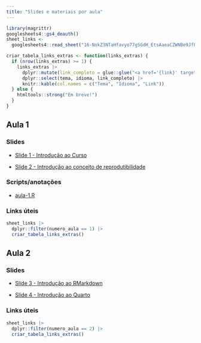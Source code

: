 ```yaml
---
title: "Slides e materiais por aula"
---
```


```r
library(magrittr)
googlesheets4::gs4_deauth()
sheet_links <-
  googlesheets4::read_sheet("16-NokZ3NTaHfavyo77gSGdH_EtsAaeaCZWNBe9JfPMA", sheet = "links-extras")

criar_tabela_links_extras <- function(links_extras) {
  if (nrow(links_extras) >= 1) {
    links_extras |>
      dplyr::mutate(link_completo = glue::glue("<a href='{link}' target='_blank'>{nome_link}</a>")) |>
      dplyr::select(tema, idioma, link_completo) |>
      knitr::kable(col.names = c("Tema", "Idioma", "Link"))
  } else {
    htmltools::strong("Em breve!")
  }
}
```

## Aula 1

### Slides

-   [Slide 1 - Introdução ao Curso](https://beatrizmilz.github.io/2023-curso-de-verao-ime-usp-relatorios/slides/01-intro-curso.html)

-   [Slide 2 - Introdução ao conceito de reprodutibilidade](https://beatrizmilz.github.io/2023-curso-de-verao-ime-usp-relatorios/slides/02-reprodutibilidade.html)

### Scripts/anotações

-   [aula-1.R](https://github.com/beatrizmilz/2023-curso-de-verao-ime-usp-relatorios/blob/main/pratica/aula-1.R)

### Links úteis


```r
sheet_links |>
  dplyr::filter(numero_aula == 1) |>
  criar_tabela_links_extras()
```


## Aula 2

### Slides

-   [Slide 3 - Introdução ao RMarkdown](https://beatrizmilz.github.io/2023-curso-de-verao-ime-usp-relatorios/slides/03-intro-rmarkdown.html)

-   [Slide 4 - Introdução ao Quarto](https://beatrizmilz.github.io/2023-curso-de-verao-ime-usp-relatorios/slides/04-intro-quarto.html)

### Links úteis

```r
sheet_links |>
  dplyr::filter(numero_aula == 2) |>
  criar_tabela_links_extras()
```
